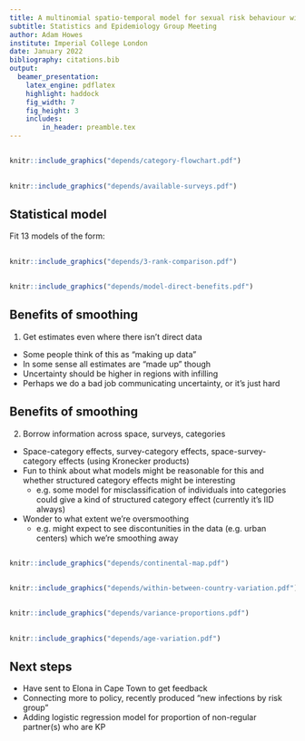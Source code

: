 ```yaml
---
title: A multinomial spatio-temporal model for sexual risk behaviour with application to adolescent girls and young women in 13 sub-Saharan African countries
subtitle: Statistics and Epidemiology Group Meeting
author: Adam Howes
institute: Imperial College London
date: January 2022
bibliography: citations.bib
output:
  beamer_presentation:
    latex_engine: pdflatex
    highlight: haddock
    fig_width: 7 
    fig_height: 3
    includes:
        in_header: preamble.tex
---
```


##

\begin{table}
\centering
\begin{tabularx}{\textwidth}{lXlX}
\toprule
Category & Description & Risk ratio & Notes \\ 
 \midrule
None & Not sexually active & 0 & Ignores incidence from e.g. drug injection (assumed to be negligible). \\
Low & One cohabiting sexual partner & 1 & Baseline category. \\
High & Non-regular sexual partner(s) & 1.72 & From ALPHA network pooled analysis. Supported by Jia et al. \\
Very high & Young women from key populations & 13 & Sabin et al. \\
\bottomrule
\end{tabularx}
\caption{HIV risk categories and risk ratios.}
\label{tab:risk-categories}
\end{table}


##

```r
knitr::include_graphics("depends/category-flowchart.pdf")
```

##

```r
knitr::include_graphics("depends/available-surveys.pdf")
```

## Statistical model

Fit 13 models of the form:

\begin{align}
    y_{itak}^\star &\sim \text{xPoisson}(\lambda_{itak}) \\
    \log(\lambda_{itak}) &= \beta_k + \alpha_{ak} + \phi_{ik} + \gamma_{tk} + \delta_{itk} + \theta_{ita}.
\end{align}


##

\begin{table}[htb]
\centering
\begin{tabularx}{\textwidth}{llll}
\midrule
Model ID & Spatial structure & Temporal structure & Spatio-temporal interaction \\ 
\midrule
1 & None & None & \xmark \\
2 & IID & None & \xmark \\
3 & Besag & None & \xmark \\
4 & None & IID & \xmark \\
5 & IID & IID & \xmark \\
5x & IID & IID & \cmark \\
6 & Besag & IID & \xmark \\
6x & Besag & IID  & \cmark \\
7 & None & AR1 & \xmark \\
8 & IID & AR1 & \xmark \\
8x & IID & AR1 & \cmark \\
9 & Besag & AR1 & \xmark \\
9x & Besag & AR1 & \cmark \\
\midrule
\end{tabularx}
\end{table}

## 

```r
knitr::include_graphics("depends/3-rank-comparison.pdf")
```

##

```r
knitr::include_graphics("depends/model-direct-benefits.pdf")
```

## Benefits of smoothing

1. Get estimates even where there isn't direct data

* Some people think of this as "making up data"
* In some sense all estimates are "made up" though
* Uncertainty should be higher in regions with infilling
* Perhaps we do a bad job communicating uncertainty, or it's just hard

## Benefits of smoothing

2. Borrow information across space, surveys, categories

* Space-category effects, survey-category effects, space-survey-category effects (using Kronecker products)
* Fun to think about what models might be reasonable for this and whether structured category effects might be interesting
  * e.g. some model for misclassification of individuals into categories could give a kind of structured category effect (currently it's IID always)
* Wonder to what extent we're oversmoothing
  * e.g. might expect to see discontunities in the data (e.g. urban centers) which we're smoothing away

##

```r
knitr::include_graphics("depends/continental-map.pdf")
```

##

```r
knitr::include_graphics("depends/within-between-country-variation.pdf")
```

##

```r
knitr::include_graphics("depends/variance-proportions.pdf")
```

##

```r
knitr::include_graphics("depends/age-variation.pdf")
```

## Next steps

* Have sent to Elona in Cape Town to get feedback
* Connecting more to policy, recently produced "new infections by risk group"
* Adding logistic regression model for proportion of non-regular partner(s) who are KP
